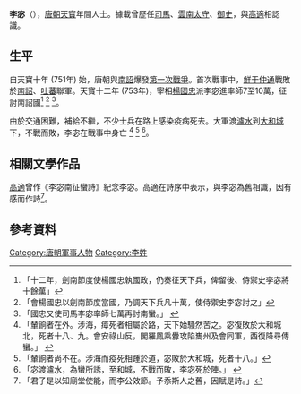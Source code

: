 {{For|台灣藝人|李宓 (台灣藝人)}}
'''李宓'''（{{bd|？||753年|CatIdx=L李}}），[[唐朝|唐朝]][[天宝_(唐朝)|天寶]]年間人士。據載曾歷任[[司馬|司馬]]、[[雲南|雲南]][[太守|太守]]、[[御史|御史]]，與[[高適|高適]]相認識。

==生平==
自天寶十年 (751年) 始，唐朝與[[南詔|南詔]]爆發[[唐朝与南诏的战争#第一次战争|第一次戰爭]]。首次戰事中，[[鮮于仲通|鮮于仲通]]戰敗於[[南詔|南詔]]、[[吐蕃|吐蕃]]聯軍。天寶十二年 (753年)，宰相[[楊國忠|楊國忠]]派李宓進率師7至10萬，征討南詔國<ref>「十二年，劍南節度使楊國忠執國政，仍奏征天下兵，俾留後、侍禦史李宓將十餘萬」{{cite book |author=<!--Staff writer(s); no by-line.--> |title=《舊唐書．卷 197．南詔蠻》 |url=https://zh.wikisource.org/zh-hant/%E8%88%8A%E5%94%90%E6%9B%B8/%E5%8D%B7197 |location= |publisher= |page= |date= |isbn= |access-date= |archive-date=2019-10-03 |archive-url=https://web.archive.org/web/20191003020341/https://zh.wikisource.org/zh-hant/%E8%88%8A%E5%94%90%E6%9B%B8/%E5%8D%B7197 |dead-url=no }}</ref> <ref>「會楊國忠以劍南節度當國，乃調天下兵凡十萬，使侍禦史李宓討之」{{cite book |author=<!--Staff writer(s); no by-line.--> |title=《新唐書．卷 222 上．南詔》 |url=https://zh.wikisource.org/wiki/%E6%96%B0%E5%94%90%E6%9B%B8/%E5%8D%B7222%E4%B8%8A |location= |publisher= |page= |date= |isbn= |access-date= |archive-date=2019-06-03 |archive-url=https://web.archive.org/web/20190603162937/https://zh.wikisource.org/wiki/%E6%96%B0%E5%94%90%E6%9B%B8/%E5%8D%B7222%E4%B8%8A |dead-url=no }}</ref>
<ref>「國忠又使司馬李宓率師七萬再討南蠻。」 {{cite book |author=<!--Staff writer(s); no by-line.--> |title=《舊唐書．卷 106．李林甫》 |url=https://zh.wikisource.org/zh-hant/%E8%88%8A%E5%94%90%E6%9B%B8/%E5%8D%B7106 |location= |publisher= |page= |date= |isbn= |access-date= |archive-date=2019-06-06 |archive-url=https://web.archive.org/web/20190606223211/https://zh.wikisource.org/zh-hant/%E8%88%8A%E5%94%90%E6%9B%B8/%E5%8D%B7106 |dead-url=no }}</ref>。

由於交通困難，補給不繼，不少士兵在路上感染疫病死去。大軍渡[[西洱河|瀘水]]到[[大和城_(詔南)|大和城]]下，不戰而敗，李宓在戰事中身亡 <ref>「輦餉者在外。涉海，瘴死者相屬於路，天下始騷然苦之。宓復敗於大和城北，死者十八、九。會安祿山反，閣羅鳳乘釁攻陷巂州及會同軍，西復降尋傳蠻。」 {{cite book |author=<!--Staff writer(s); no by-line.--> |title=《舊唐書．卷 197．南詔蠻》 |url=https://zh.wikisource.org/zh-hant/%E8%88%8A%E5%94%90%E6%9B%B8/%E5%8D%B7197 |location= |publisher= |page= |date= |isbn= |access-date= |archive-date=2019-10-03 |archive-url=https://web.archive.org/web/20191003020341/https://zh.wikisource.org/zh-hant/%E8%88%8A%E5%94%90%E6%9B%B8/%E5%8D%B7197 |dead-url=no }}</ref> <ref>「輦餉者尚不在。涉海而疫死相踵於道，宓敗於大和城，死者十八。」{{cite book |author=<!--Staff writer(s); no by-line.--> |title=《新唐書．卷 222 上．南詔》 |url=https://zh.wikisource.org/wiki/%E6%96%B0%E5%94%90%E6%9B%B8/%E5%8D%B7222%E4%B8%8A |location= |publisher= |page= |date= |isbn= |access-date= |archive-date=2019-06-03 |archive-url=https://web.archive.org/web/20190603162937/https://zh.wikisource.org/wiki/%E6%96%B0%E5%94%90%E6%9B%B8/%E5%8D%B7222%E4%B8%8A |dead-url=no }}</ref> <ref>「宓渡瀘水，為蠻所誘，至和城，不戰而敗，李宓死於陣。」 {{cite book |author=<!--Staff writer(s); no by-line.--> |title=《舊唐書．卷 106．李林甫》 |url=https://zh.wikisource.org/zh-hant/%E8%88%8A%E5%94%90%E6%9B%B8/%E5%8D%B7106 |location= |publisher= |page= |date= |isbn= |access-date= |archive-date=2019-06-06 |archive-url=https://web.archive.org/web/20190606223211/https://zh.wikisource.org/zh-hant/%E8%88%8A%E5%94%90%E6%9B%B8/%E5%8D%B7106 |dead-url=no }}</ref>。

==相關文學作品==
[[高適|高適]]曾作《李宓南征蠻詩》紀念李宓。高適在詩序中表示，與李宓為舊相識，因有感而作詩<ref>「君子是以知廟堂使能，而李公效節。予忝斯人之舊，因賦是詩。」{{cite book |author=<!--Staff writer(s); no by-line.--> |title=《全唐詩．卷212》 |url=https://zh.wikisource.org/wiki/%E6%9D%8E%E9%9B%B2%E5%8D%97%E5%BE%81%E8%A0%BB%E8%A9%A9 |location= |publisher= |page= |date= |isbn= |access-date= |archive-date=2019-09-23 |archive-url=https://web.archive.org/web/20190923050106/https://zh.wikisource.org/wiki/%E6%9D%8E%E9%9B%B2%E5%8D%97%E5%BE%81%E8%A0%BB%E8%A9%A9 |dead-url=no }}</ref>。

==參考資料==
{{Reflist}}

[[Category:唐朝軍事人物|Category:唐朝軍事人物]]
[[Category:李姓|Category:李姓]]
